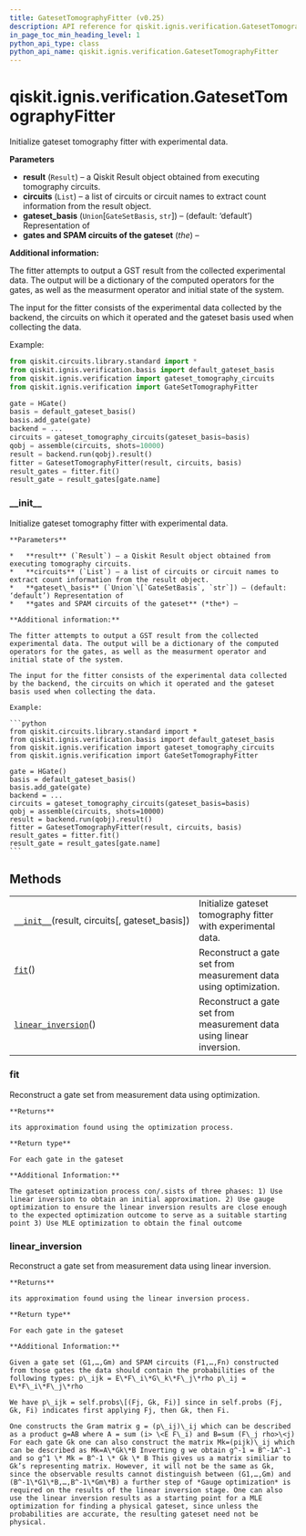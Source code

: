 ```yaml
---
title: GatesetTomographyFitter (v0.25)
description: API reference for qiskit.ignis.verification.GatesetTomographyFitter in qiskit v0.25
in_page_toc_min_heading_level: 1
python_api_type: class
python_api_name: qiskit.ignis.verification.GatesetTomographyFitter
---
```


<span id="qiskit-ignis-verification-gatesettomographyfitter" />

# qiskit.ignis.verification.GatesetTomographyFitter

<Class id="qiskit.ignis.verification.GatesetTomographyFitter" isDedicatedPage={true} github="https://github.com/qiskit-community/qiskit-ignis/tree/stable/0.6/qiskit/ignis/verification/tomography/fitters/gateset_fitter.py" signature="GatesetTomographyFitter(result, circuits, gateset_basis='default')" modifiers="class">
  Initialize gateset tomography fitter with experimental data.

  **Parameters**

  *   **result** (`Result`) – a Qiskit Result object obtained from executing tomography circuits.
  *   **circuits** (`List`) – a list of circuits or circuit names to extract count information from the result object.
  *   **gateset\_basis** (`Union`\[`GateSetBasis`, `str`]) – (default: ‘default’) Representation of
  *   **gates and SPAM circuits of the gateset** (*the*) –

  **Additional information:**

  The fitter attempts to output a GST result from the collected experimental data. The output will be a dictionary of the computed operators for the gates, as well as the measurment operator and initial state of the system.

  The input for the fitter consists of the experimental data collected by the backend, the circuits on which it operated and the gateset basis used when collecting the data.

  Example:

  ```python
  from qiskit.circuits.library.standard import *
  from qiskit.ignis.verification.basis import default_gateset_basis
  from qiskit.ignis.verification import gateset_tomography_circuits
  from qiskit.ignis.verification import GateSetTomographyFitter

  gate = HGate()
  basis = default_gateset_basis()
  basis.add_gate(gate)
  backend = ...
  circuits = gateset_tomography_circuits(gateset_basis=basis)
  qobj = assemble(circuits, shots=10000)
  result = backend.run(qobj).result()
  fitter = GatesetTomographyFitter(result, circuits, basis)
  result_gates = fitter.fit()
  result_gate = result_gates[gate.name]
  ```

  ### \_\_init\_\_

  <Function id="qiskit.ignis.verification.GatesetTomographyFitter.__init__" signature="__init__(result, circuits, gateset_basis='default')">
    Initialize gateset tomography fitter with experimental data.

    **Parameters**

    *   **result** (`Result`) – a Qiskit Result object obtained from executing tomography circuits.
    *   **circuits** (`List`) – a list of circuits or circuit names to extract count information from the result object.
    *   **gateset\_basis** (`Union`\[`GateSetBasis`, `str`]) – (default: ‘default’) Representation of
    *   **gates and SPAM circuits of the gateset** (*the*) –

    **Additional information:**

    The fitter attempts to output a GST result from the collected experimental data. The output will be a dictionary of the computed operators for the gates, as well as the measurment operator and initial state of the system.

    The input for the fitter consists of the experimental data collected by the backend, the circuits on which it operated and the gateset basis used when collecting the data.

    Example:

    ```python
    from qiskit.circuits.library.standard import *
    from qiskit.ignis.verification.basis import default_gateset_basis
    from qiskit.ignis.verification import gateset_tomography_circuits
    from qiskit.ignis.verification import GateSetTomographyFitter

    gate = HGate()
    basis = default_gateset_basis()
    basis.add_gate(gate)
    backend = ...
    circuits = gateset_tomography_circuits(gateset_basis=basis)
    qobj = assemble(circuits, shots=10000)
    result = backend.run(qobj).result()
    fitter = GatesetTomographyFitter(result, circuits, basis)
    result_gates = fitter.fit()
    result_gate = result_gates[gate.name]
    ```
  </Function>

  ## Methods

  |                                                                                                                                                                             |                                                                      |
  | --------------------------------------------------------------------------------------------------------------------------------------------------------------------------- | -------------------------------------------------------------------- |
  | [`__init__`](#qiskit.ignis.verification.GatesetTomographyFitter.__init__ "qiskit.ignis.verification.GatesetTomographyFitter.__init__")(result, circuits\[, gateset\_basis]) | Initialize gateset tomography fitter with experimental data.         |
  | [`fit`](#qiskit.ignis.verification.GatesetTomographyFitter.fit "qiskit.ignis.verification.GatesetTomographyFitter.fit")()                                                   | Reconstruct a gate set from measurement data using optimization.     |
  | [`linear_inversion`](#qiskit.ignis.verification.GatesetTomographyFitter.linear_inversion "qiskit.ignis.verification.GatesetTomographyFitter.linear_inversion")()            | Reconstruct a gate set from measurement data using linear inversion. |

  ### fit

  <Function id="qiskit.ignis.verification.GatesetTomographyFitter.fit" signature="fit()">
    Reconstruct a gate set from measurement data using optimization.

    **Returns**

    its approximation found using the optimization process.

    **Return type**

    For each gate in the gateset

    **Additional Information:**

    The gateset optimization process con/.sists of three phases: 1) Use linear inversion to obtain an initial approximation. 2) Use gauge optimization to ensure the linear inversion results are close enough to the expected optimization outcome to serve as a suitable starting point 3) Use MLE optimization to obtain the final outcome
  </Function>

  ### linear\_inversion

  <Function id="qiskit.ignis.verification.GatesetTomographyFitter.linear_inversion" signature="linear_inversion()">
    Reconstruct a gate set from measurement data using linear inversion.

    **Returns**

    its approximation found using the linear inversion process.

    **Return type**

    For each gate in the gateset

    **Additional Information:**

    Given a gate set (G1,…,Gm) and SPAM circuits (F1,…,Fn) constructed from those gates the data should contain the probabilities of the following types: p\_ijk = E\*F\_i\*G\_k\*F\_j\*rho p\_ij = E\*F\_i\*F\_j\*rho

    We have p\_ijk = self.probs\[(Fj, Gk, Fi)] since in self.probs (Fj, Gk, Fi) indicates first applying Fj, then Gk, then Fi.

    One constructs the Gram matrix g = (p\_ij)\_ij which can be described as a product g=AB where A = sum (i> \<E F\_i) and B=sum (F\_j rho>\<j) For each gate Gk one can also construct the matrix Mk=(pijk)\_ij which can be described as Mk=A\*Gk\*B Inverting g we obtain g^-1 = B^-1A^-1 and so g^1 \* Mk = B^-1 \* Gk \* B This gives us a matrix similiar to Gk’s representing matrix. However, it will not be the same as Gk, since the observable results cannot distinguish between (G1,…,Gm) and (B^-1\*G1\*B,…,B^-1\*Gm\*B) a further step of *Gauge optimization* is required on the results of the linear inversion stage. One can also use the linear inversion results as a starting point for a MLE optimization for finding a physical gateset, since unless the probabilities are accurate, the resulting gateset need not be physical.
  </Function>
</Class>

